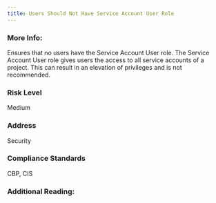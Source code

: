 ```yaml
---
title: Users Should Not Have Service Account User Role
---
```


### More Info:

Ensures that no users have the Service Account User role. The Service Account User role gives users the access to all service accounts of a project. This can result in an elevation of privileges and is not recommended.

### Risk Level

Medium

### Address

Security

### Compliance Standards

CBP, CIS

### Additional Reading:
